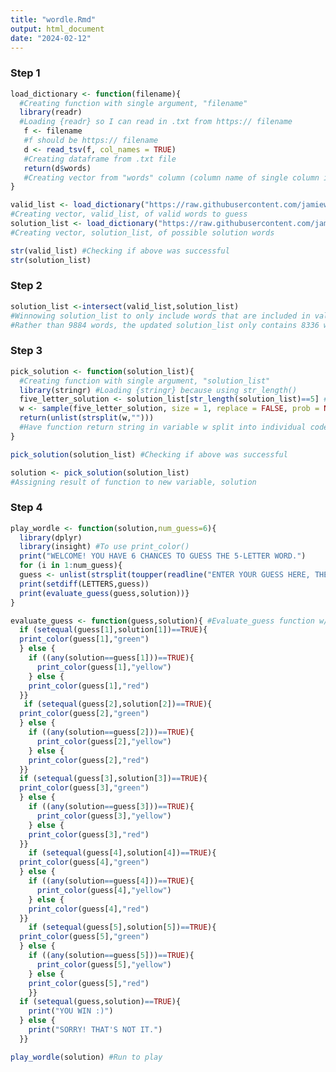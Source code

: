 ```yaml
---
title: "wordle.Rmd"
output: html_document
date: "2024-02-12"
---
```

### Step 1
```r
load_dictionary <- function(filename){ 
  #Creating function with single argument, "filename"
  library(readr) 
  #Loading {readr} so I can read in .txt from https:// filename
   f <- filename 
   #f should be https:// filename
   d <- read_tsv(f, col_names = TRUE) 
   #Creating dataframe from .txt file
   return(d$words) 
   #Creating vector from "words" column (column name of single column in both .txt files)
}

valid_list <- load_dictionary("https://raw.githubusercontent.com/jamiewiener119/exercise-04/main/collins-scrabble-words-2019.txt") 
#Creating vector, valid_list, of valid words to guess
solution_list <- load_dictionary("https://raw.githubusercontent.com/jamiewiener119/exercise-04/main/google-10000-english-usa-no-swears.txt") 
#Creating vector, solution_list, of possible solution words

str(valid_list) #Checking if above was successful
str(solution_list)
```

### Step 2
```r
solution_list <-intersect(valid_list,solution_list) 
#Winnowing solution_list to only include words that are included in valid_list
#Rather than 9884 words, the updated solution_list only contains 8336 words
```


### Step 3
```r
pick_solution <- function(solution_list){ 
  #Creating function with single argument, "solution_list"
  library(stringr) #Loading {stringr} because using str_length()
  five_letter_solution <- solution_list[str_length(solution_list)==5] #Creating vector five_letter_solution, which is a subset of solution_list containing only entries (words) with a computed length of 5 codepoints (letters)
  w <- sample(five_letter_solution, size = 1, replace = FALSE, prob = NULL) #Assigning one randomly sampled word from five_letter_solution (without replacement or weighted probabilities) to variable, w
  return(unlist(strsplit(w,""))) 
  #Have function return string in variable w split into individual codepoints (letters)
}

pick_solution(solution_list) #Checking if above was successful

solution <- pick_solution(solution_list) 
#Assigning result of function to new variable, solution
```
### Step 4
```r
play_wordle <- function(solution,num_guess=6){
  library(dplyr) 
  library(insight) #To use print_color()
  print("WELCOME! YOU HAVE 6 CHANCES TO GUESS THE 5-LETTER WORD.")
  for (i in 1:num_guess){
  guess <- unlist(strsplit(toupper(readline("ENTER YOUR GUESS HERE, THEN PRESS <ENTER>: ")),""))
  print(setdiff(LETTERS,guess))
  print(evaluate_guess(guess,solution))}
}

evaluate_guess <- function(guess,solution){ #Evaluate_guess function w/ color-coded feedback
  if (setequal(guess[1],solution[1])==TRUE){
  print_color(guess[1],"green")
  } else {
    if ((any(solution==guess[1]))==TRUE){
      print_color(guess[1],"yellow")
    } else {
    print_color(guess[1],"red")
  }}
   if (setequal(guess[2],solution[2])==TRUE){
  print_color(guess[2],"green")
  } else {
    if ((any(solution==guess[2]))==TRUE){
      print_color(guess[2],"yellow")
    } else {
    print_color(guess[2],"red")
  }}
  if (setequal(guess[3],solution[3])==TRUE){
  print_color(guess[3],"green")
  } else {
    if ((any(solution==guess[3]))==TRUE){
      print_color(guess[3],"yellow")
    } else {
    print_color(guess[3],"red")
  }}
    if (setequal(guess[4],solution[4])==TRUE){
  print_color(guess[4],"green")
  } else {
    if ((any(solution==guess[4]))==TRUE){
      print_color(guess[4],"yellow")
    } else {
    print_color(guess[4],"red")
  }}
    if (setequal(guess[5],solution[5])==TRUE){
  print_color(guess[5],"green")
  } else {
    if ((any(solution==guess[5]))==TRUE){
      print_color(guess[5],"yellow")
    } else {
    print_color(guess[5],"red")
    }}
  if (setequal(guess,solution)==TRUE){
    print("YOU WIN :)")
  } else {
    print("SORRY! THAT'S NOT IT.")
  }}

play_wordle(solution) #Run to play
```

